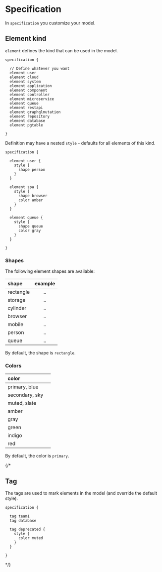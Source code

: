 
# Specification

In `specification` you customize your model.

## Element kind

`element` defines the kind that can be used in the model.

```likec4 copy
specification {

  // Define whatever you want
  element user
  element cloud
  element system
  element application
  element component
  element controller
  element microservice
  element queue
  element restapi
  element graphqlmutation
  element repository
  element database
  element pgtable

}
```

Definition may have a nested `style` - defaults for all elements of this kind.

```likec4 copy
specification {

  element user {
    style {
      shape person
    }
  }

  element spa {
    style {
      shape browser
      color amber
    }
  }

  element queue {
    style {
      shape queue
      color gray
    }
  }  

}
```

### Shapes

The following element shapes are available:

| shape        | example |
| :------------ | :---------: |
| rectangle |  .. |
| storage | .. |
| cylinder | .. |
| browser | ..  |
| mobile | ..  |
| person     | ..  |
| queue | ..  |

By default, the shape is `rectangle`.

### Colors

| color        |  |
| :------------ | :---------: |
| primary, blue | <div className="bg-blue-500 rounded-sm w-8 h-6"></div> |
| secondary, sky | <div className="bg-sky-600 rounded-sm w-8 h-6"></div>   |
| muted, slate    | <div className="bg-slate-600 rounded-sm w-8 h-6"></div>   |
| amber     | <div className="bg-amber-600 rounded-sm w-8 h-6"></div>   |
| gray     |  <div className="bg-neutral-500 rounded-sm w-8 h-6"></div>   |
| green     |  <div className="bg-green-600 rounded-sm w-8 h-6"></div>   |
| indigo     | <div className="bg-indigo-600 rounded-sm w-8 h-6"></div>   |
| red     |  <div className="bg-red-500 rounded-sm w-8 h-6"></div>   |

By default, the color is `primary`.

{/*
## Tag

The tags are used to mark elements in the model (and override the default style).

```likec4 copy
specification {

  tag team1
  tag database

  tag deprecated {
    style {
      color muted
    }
  }

}
```
*/}
